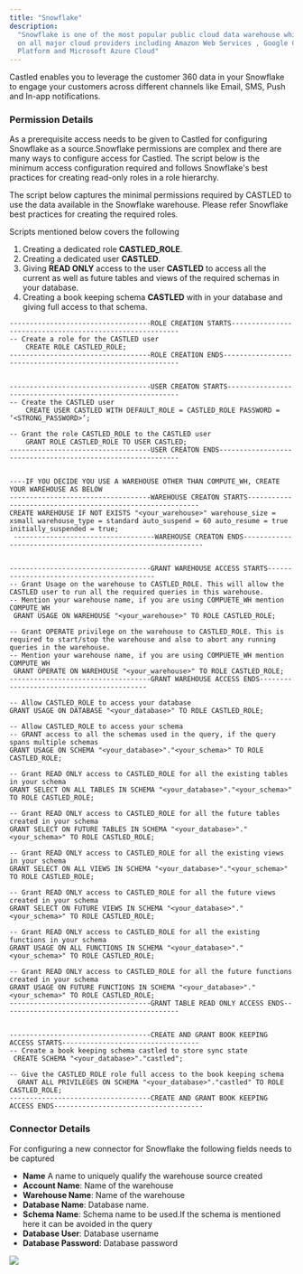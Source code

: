 ```yaml
---
title: "Snowflake"
description:
  "Snowflake is one of the most popular public cloud data warehouse which works
  on all major cloud providers including Amazon Web Services , Google Cloud
  Platform and Microsoft Azure Cloud"
---
```


Castled enables you to leverage the customer 360 data in your Snowflake to
engage your customers across different channels like Email, SMS, Push and In-app
notifications.

### Permission Details

As a prerequisite access needs to be given to Castled for configuring Snowflake
as a source.Snowflake permissions are complex and there are many ways to
configure access for Castled. The script below is the minimum access
configuration required and follows Snowflake's best practices for creating
read-only roles in a role hierarchy.

The script below captures the minimal permissions required by CASTLED to use the
data available in the Snowflake warehouse. Please refer Snowflake best practices
for creating the required roles.

Scripts mentioned below covers the following

1. Creating a dedicated role **CASTLED_ROLE**.
2. Creating a dedicated user **CASTLED**.
3. Giving **READ ONLY** access to the user **CASTLED** to access all the current
   as well as future tables and views of the required schemas in your database.
4. Creating a book keeping schema **CASTLED** with in your database and giving
   full access to that schema.

```
-----------------------------------ROLE CREATION STARTS---------------------------------------------------------
-- Create a role for the CASTLED user
    CREATE ROLE CASTLED_ROLE;
-----------------------------------ROLE CREATION ENDS-----------------------------------------------------------


-----------------------------------USER CREATON STARTS----------------------------------------------------------
-- Create the CASTLED user
    CREATE USER CASTLED WITH DEFAULT_ROLE = CASTLED_ROLE PASSWORD = ‘<STRONG_PASSWORD>’;

-- Grant the role CASTLED_ROLE to the CASTLED user
    GRANT ROLE CASTLED_ROLE TO USER CASTLED;
-----------------------------------USER CREATON ENDS------------------------------------------------------------


----IF YOU DECIDE YOU USE A WAREHOUSE OTHER THAN COMPUTE_WH, CREATE YOUR WAREHOUSE AS BELOW
-----------------------------------WAREHOUSE CREATON STARTS----------------------------------------------------------
CREATE WAREHOUSE IF NOT EXISTS "<your_warehouse>" warehouse_size = xsmall warehouse_type = standard auto_suspend = 60 auto_resume = true initially_suspended = true;
 -----------------------------------WAREHOUSE CREATON ENDS------------------------------------------------------------


-----------------------------------GRANT WAREHOUSE ACCESS STARTS------------------------------------------
-- Grant Usage on the warehouse to CASTLED_ROLE. This will allow the CASTLED user to run all the required queries in this warehouse.
-- Mention your warehouse name, if you are using COMPUETE_WH mention COMPUTE_WH
 GRANT USAGE ON WAREHOUSE "<your_warehouse>" TO ROLE CASTLED_ROLE;

-- Grant OPERATE privilege on the warehouse to CASTLED_ROLE. This is required to start/stop the warehouse and also to abort any running queries in the warehouse.
-- Mention your warehouse name, if you are using COMPUETE_WH mention COMPUTE_WH
 GRANT OPERATE ON WAREHOUSE "<your_warehouse>" TO ROLE CASTLED_ROLE;
-----------------------------------GRANT WAREHOUSE ACCESS ENDS------------------------------------------

-- Allow CASTLED_ROLE to access your database
GRANT USAGE ON DATABASE "<your_database>" TO ROLE CASTLED_ROLE;

-- Allow CASTLED_ROLE to access your schema
-- GRANT access to all the schemas used in the query, if the query spans multiple schemas
GRANT USAGE ON SCHEMA "<your_database>"."<your_schema>" TO ROLE CASTLED_ROLE;

-- Grant READ ONLY access to CASTLED_ROLE for all the existing tables in your schema
GRANT SELECT ON ALL TABLES IN SCHEMA "<your_database>"."<your_schema>" TO ROLE CASTLED_ROLE;

-- Grant READ ONLY access to CASTLED_ROLE for all the future tables created in your schema
GRANT SELECT ON FUTURE TABLES IN SCHEMA "<your_database>"."<your_schema>" TO ROLE CASTLED_ROLE;

-- Grant READ ONLY access to CASTLED_ROLE for all the existing views in your schema
GRANT SELECT ON ALL VIEWS IN SCHEMA "<your_database>"."<your_schema>" TO ROLE CASTLED_ROLE;

-- Grant READ ONLY access to CASTLED_ROLE for all the future views created in your schema
GRANT SELECT ON FUTURE VIEWS IN SCHEMA "<your_database>"."<your_schema>" TO ROLE CASTLED_ROLE;

-- Grant READ ONLY access to CASTLED_ROLE for all the existing functions in your schema
GRANT USAGE ON ALL FUNCTIONS IN SCHEMA "<your_database>"."<your_schema>" TO ROLE CASTLED_ROLE;

-- Grant READ ONLY access to CASTLED_ROLE for all the future functions created in your schema
GRANT USAGE ON FUTURE FUNCTIONS IN SCHEMA "<your_database>"."<your_schema>" TO ROLE CASTLED_ROLE;
-----------------------------------GRANT TABLE READ ONLY ACCESS ENDS--------------------------------------------


-----------------------------------CREATE AND GRANT BOOK KEEPING ACCESS STARTS----------------------------------
-- Create a book keeping schema castled to store sync state
 CREATE SCHEMA "<your_database>"."castled";

-- Give the CASTLED_ROLE role full access to the book keeping schema
  GRANT ALL PRIVILEGES ON SCHEMA "<your_database>"."castled" TO ROLE CASTLED_ROLE;
-----------------------------------CREATE AND GRANT BOOK KEEPING ACCESS ENDS-------------------------------------
```

### Connector Details

For configuring a new connector for Snowflake the following fields needs to be
captured

- **Name** A name to uniquely qualify the warehouse source created
- **Account Name**: Name of the warehouse
- **Warehouse Name**: Name of the warehouse
- **Database Name**: Database name.
- **Schema Name**: Schema name to be used.If the schema is mentioned here it can
  be avoided in the query
- **Database User**: Database username
- **Database Password**: Database password

![](/images/snowflake.png)
